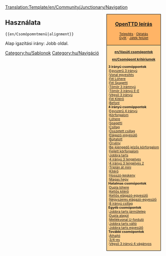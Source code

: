 <noinclude>[[Translation:Template/en/Community/Junctionary/Navigation]]</noinclude><noinclude></noinclude><div style="float:right; padding-left:12px; background:#ffffff;">
<div style="border:1px solid #000000; background:#ffb466; padding:5px; -moz-border-radius-topleft:5px; -moz-border-radius-topright:5px; font-size: 12pt;">
<center><strong><font size="3">[[hu/Manual/Main Page|OpenTTD leírás]]</font></strong></center>
<div style="font-size: 8pt; text-align: center;">
[[hu/Manual/Telepítés|Telepítés]] &middot; 
[[hu/Manual/Tutorial/Main Page|Oktatás]]<br />
[[hu/Archive/Community/FAQ|GyIK]] &middot; 
[[hu/Játék felület|Játék felület]]
</div>
</div>
<div style="border:1px solid black; border-top-width: 0px; background:#ffd496; padding:5px; -moz-border-radius-bottomleft:5px; -moz-border-radius-bottomright:8px; font-size: 8pt;">

<center>'''[[en/Vasúti csomópontok]]'''</center>
<center>'''[[en/Csomópont kritériumok]]'''</center>

'''3 irányú csomóppontok'''<br>
:[[hu/Csomópont/Egyszerű 3 irányú|Egyszerű 3 irányú]]<br>
:[[hu/Csomópont/Vonal egyesítés|Vonal egyesítés]]<br>
:[[hu/Csomópont/Fél Lóhere|Fél Lóhere]]<br>
:[[hu/Csomópont/Fél Spagetti|Fél Spagetti]]<br>
:[[hu/Csomópont/Tömör 3 irányú|Tömör 3 irámnyú]]<br>
:[[hu/Csomópont/Tömör 3 irányú Elágazó-Egyesülő|Tömör 3 irányú E-E]]<br>
:[[hu/Csomópont/Végső 3 irányú|Végső 3 irányú]]<br>
:[[hu/Csomópont/Fél Kitérő|Fél Kitérő]]<br>
:[[hu/Community/Junctionary/Csomópont/Befont|Befont]]<br>

'''4 irányú csomóppontok'''<br>
:[[hu/Csomópont/Egyszerű 4 irányú|Egyszerű 4 irányú]]<br>
:[[hu/Community/Junctionary/Csomópont/Körforgalom|Körforgalom]]<br>
:[[hu/Community/Junctionary/Csomópont/Lóhere|Lóhere]]<br>
:[[hu/Community/Junctionary/Csomópont/Spagetti|Spagetti]]<br>
:[[hu/Community/Junctionary/Csomópont/Csillag|Csillag]]<br>
:[[hu/Csomópont/Öszetett csillag|Összetett csillag]]<br>
:[[hu/Community/Junctionary/Csomópont/Elágazó-egyesülő|Elágazó-egyesülő]]<br>
:[[hu/Community/Junctionary/Csomópont/Bújtatott|Bújtatott]]<br>
:[[hu/Csomópont/Örvény|Örvény]]<br>
:[[hu/Csomópont/Be-kiengedő jelzős körforgalom|Be-kiengedő jelzős körforgalom]]<br>
:[[hu/Community/Junctionary/Csomópont/Fejlett körforgalom|Fejlett körforgalom]]<br>
:[[hu/Csomópont/Jobbra tarts|Jobbra tarts]]<br>
:[[hu/Csomópont/4 irányú 3 tengelyes|4 irányú 3 tengelyes]]<br>
:[[hu/Csomópont/4 irányú 3 tengelyes 2|4 irányú 3 tengelyes 2]]<br>
:[[hu/Csomópont/Triplán át mini|Triplán át mini]]<br>
:[[hu/Csomópont/Kitérő|Kitérő]]<br>
:[[hu/Community/Junctionary/Csomópont/Hosszú-keskeny|Hosszó-keskeny]]<br>
:[[hu/Csomópont/Magas hegy|Magas hegy]]<br>

'''Hatalmas csomópontok'''<br>
:[[hu/Community/Junctionary/Csomópont/Dupla lóhere|Dupla lóhere]]<br>
:[[hu/Csomópont/Kettős kitérő|Kettős kitérő]]<br>
:[[hu/Community/Junctionary/Csomópont/Kettős elágazó-egyesülő|Kettős elágazó-egyesülő]]<br>
:[[hu/Community/Junctionary/Csomópont/Négyszeres elágazó-egyesülő|Négyszeres elágazó-egyesülő]]<br>
:[[hu/Csomópont/8 irányú csillag|8 irányú csillag]]<br>

'''Egyéb csomópontok'''<br>
:[[hu/Csomópont/Jobbra tarts járműtelep|Jobbra tarts járműtelep]]<br>
:[[hu/Community/Junctionary/Csomópont/Dupla alagút|Dupla alagút]]<br>
:[[hu/Csomópont/Mellékvonal U-forduló|Mellékvonal U-forduló]]<br>
:[[hu/Csomópont/Jobbra tarts váltó|Jobbra tarts váltó]]<br>
:[[hu/Csomópont/Jobbra tarts egyesülő|Jobbra tarts egyesülő]]<br>

'''További csomópontok'''<br>
:[[hu/Csomópont/Áthajtó|Áthajtó]]<br>
:[[hu/Csomópont/3/4-es|3/4-es]]<br>
:[[hu/Csomópont/Végső 3 irányú 4 vágyányos|Végső 3 irányú 4 vágányos]]<br>

</div>
</div>
<noinclude>


==Használata==
<code><nowiki>{{en/Csomópomntmenü|alignment}}</nowiki></code>

Alap igazítási irány: Jobb oldal.
[[Category:hu/Sablonok]][[Category:hu/Navigáció]]
</noinclude>
